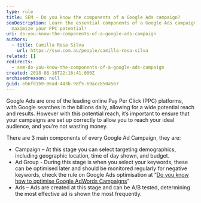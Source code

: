 ```yaml
---
type: rule
title: SEM - Do you know the components of a Google Ads campaign?
seoDescription: Learn the essential components of a Google Ads campaign and
  maximize your PPC potential!
uri: do-you-know-the-components-of-a-google-ads-campaign
authors:
  - title: Camilla Rosa Silva
    url: https://ssw.com.au/people/camilla-rosa-silva
related: []
redirects:
  - sem-do-you-know-the-components-of-a-google-ads-campaign
created: 2018-08-16T22:16:41.000Z
archivedreason: null
guid: eb6fd1b9-06ad-443b-98f5-69acc850a567
---
```

Google Ads are one of the leading online Pay Per Click (PPC) platforms, with Google searches in the billions daily, allowing for a wide potential reach and results.
However with this potential reach, it’s important to ensure that your campaigns are set up correctly to allow you to reach your ideal audience, and you’re not wasting money.

There are 3 main components of every Google Ad Campaign, they are:

* Campaign – At this stage you can select targeting demographics, including geographic location, time of day shown, and budget.
* Ad Group - During this stage is when you select your keywords, these can be optimised later and should be monitored regularly for negative keywords, check the rule on Google Ads optimisation at “[Do you know how to optimise Google AdWords Campaigns](/do-you-know-how-to-optimize-google-adwords-campaigns)”
* Ads – Ads are created at this stage and can be A/B tested, determining the most effective ad is shown the most frequently.